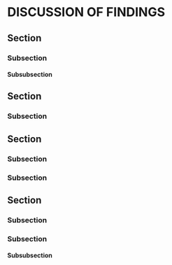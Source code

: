# DISCUSSION OF FINDINGS {#discussion-of-findings}

## Section

\begin{figure}
\centering MY THIRD FIGURE
\caption{First figure in second section.}
\end{figure}



### Subsection

\begin{figure}
\centering MY FOURTH FIGURE
\caption{Second figure in second section.}
\end{figure}


#### Subsubsection


## Section

\begin{figure}
\centering MY FIFTH FIGURE
\caption{First figure in third section.}
\end{figure}


### Subsection

## Section
### Subsection
### Subsection
## Section
### Subsection
### Subsection

\begin{figure}
\centering MY SIXTH FIGURE
\caption{Second figure in third section.}
\end{figure}

#### Subsubsection
